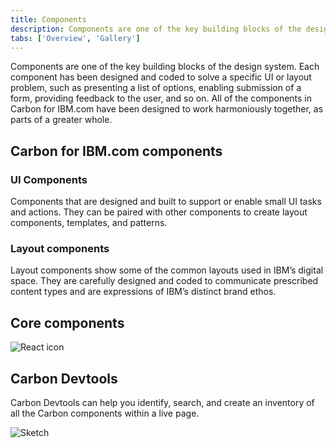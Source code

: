 ```yaml
---
title: Components
description: Components are one of the key building blocks of the design system.
tabs: ['Overview', 'Gallery']
---
```



<PageDescription>

Components are one of the key building blocks of the design system. Each
component has been designed and coded to solve a specific UI or layout problem,
such as presenting a list of options, enabling submission of a form, providing
feedback to the user, and so on. All of the components in Carbon for IBM.com
have been designed to work harmoniously together, as parts of a greater whole.

</PageDescription>

## Carbon for IBM.com components

### UI Components

Components that are designed and built to support or enable small UI tasks and
actions. They can be paired with other components to create layout components,
templates, and patterns.

<ComponentGallery type="ui" />

### Layout components

Layout components show some of the common layouts used in IBM’s digital space.
They are carefully designed and coded to communicate prescribed content types
and are expressions of IBM’s distinct brand ethos.

<ComponentGallery type="layout" />

## Core components

<Row className="resource-card-group">
<Column colMd={4} colLg={4} noGutterSm>
    <ResourceCard
      subTitle="Carbon design system"
      aspectRatio="2:1"
      actionIcon="launch"
      href="https://www.carbondesignsystem.com/components/overview"
      >

![React icon](../../images/icon/carbon-icon.svg)

</ResourceCard>
</Column>
</Row>

## Carbon Devtools

Carbon Devtools can help you identify, search, and create an inventory of all
the Carbon components within a live page.

<Row className="resource-card-group">
  <Column colLg={4} colMd={4} noGutterSm>
    <ResourceCard
      subTitle="Carbon Devtools"
      href="/resources/carbon-devtools"
    >

![Sketch](./../../images/icon/devtool-icon.svg)

</ResourceCard>
  </Column>
</Row>
